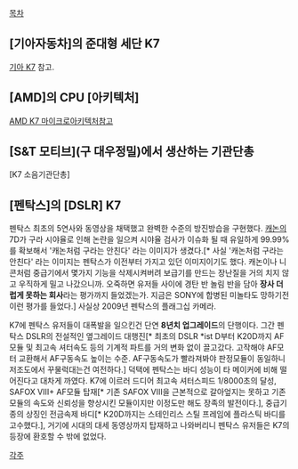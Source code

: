 [[목차]]
== [기아자동차]의 준대형 세단 K7 ==
[[기아 K7]] 참고.
== [AMD]의 CPU [아키텍처] ==
[[AMD K7 마이크로아키텍처]]참고

== [S&T 모티브](구 대우정밀)에서 생산하는 기관단총 == 
[K7 소음기관단총]

== [펜탁스]의 [DSLR] K7 ==
펜탁스 최초의 5연사와 동영상을 채택했고 완벽한 수준의 방진방습을 구현했다. [[캐논]]의 7D가 구라 시야율로 인해 논란을 일으켜 시야율 검사가 이슈화 될 때 유일하게 99.99%를 확보해서 '캐논처럼 구라는 안친다' 라는 이미지가 생겼다.[* 사실 '캐논처럼 구라는 안친다' 라는 이미지는 펜탁스가 이전부터 가지고 있던 이미지이기도 했다. 캐논이나 니콘처럼 중급기에서 몇가지 기능을 삭제시켜버려 보급기를 만드는 장난질을 거의 치지 않고 우직하게 밀고 나갔으니까. 오죽하면 유저들 사이에 경탄 반 놀림 반을 담아 '''장사 더럽게 못하는 회사'''라는 평가까지 들었겠는가. 지금은 SONY에 합병된 미놀타도 망하기전 이런 평가를 들었다.] 사실상 2009년 펜탁스의 플래그십 카메라.

K7에 펜탁스 유저들이 대폭발을 일으킨건 단연 '''8년치 업그레이드'''의 단행이다. 그간 펜탁스 DSLR의 전설적인 옆그레이드 대행진[* 최초의 DSLR *ist D부터 K20D까지 AF모듈 및 최고속 셔터속도 등의 기계적 파트를 거의 변화 없이 끌고갔다. 고작해야 AF모터 교환해서 AF구동속도 높이는 수준. AF구동속도가 빨라져봐야 판정모듈이 동일하니 저조도에서 꾸물럭대는건 여전하다.] 덕택에 펜탁스는 바디 성능이 타 메이커에 비해 떨어진다고 대차게 까였다.
K7에 이르러 드디어 최고속 셔터스피드 1/8000초의 달성, SAFOX VIII+ AF모듈 탑재[* 기존 SAFOX VIII을 근본적으로 갈아엎지는 못하고 기존 모듈의 속도와 신뢰성을 향상시킨 모듈이지만 이정도만 해도 장족의 발전이다.], 중급기종의 상징인 전금속제 바디[* K20D까지는 스테인리스 스틸 프레임에 플라스틱 바디를 고수했다.], 거기에 시대의 대세 동영상까지 탑재하고 나와버리니 펜탁스 유저들은 K7의 등장에 환호할 수 밖에 없었다.

[[각주]]
